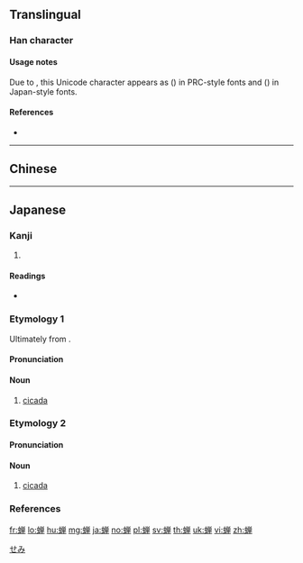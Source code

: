 {{character info/new}}
{{also|蟬}}
==Translingual==
{{Han simplified forms|蟬|蝉|蝉}}

===Han character===
{{Han char|rn=142|rad=虫|as=08|sn=14|four=|canj=LICWJ}}

====Usage notes====
Due to {{w|Han unification}}, this Unicode character appears as {{lang|zh|蝉}} ({{lang|zh|虫单}}) in PRC-style fonts and {{lang|ja|蝉}} ({{lang|ja|虫単}}) in Japan-style fonts.

====References====
* {{Han ref|kx=1088.341|hdz=42866.010|uh=8749|ud=34633}}

----

==Chinese==
{{zh-see|蟬}}

----

==Japanese==

===Kanji===
{{ja-kanji|grade=|rs=虫08|style=s|kyu=蟬}}

# {{defn|lang=ja|sort=虫08}}

====Readings====
* {{ja-readings|goon=[[ぜん]] (zen)|kanon=[[せん]] (sen)|kun=[[せみ]] (semi)}}

===Etymology 1===
{{wikipedia|lang=ja|セミ}}
{{ja-kanjitab|せみ|yomi=k}}
Ultimately from {{etyl|zh|ja}} {{zh-l|*蟬|cicada}}.

====Pronunciation====
{{ja-pron|yomi=k|せみ|acc=0|acc_ref=DJR,NHK,SMK5}}

====Noun====
{{ja-noun|せみ|セミ}}

# [[cicada]] {{gloss|any of several insects of the order Hemiptera}}

===Etymology 2===
{{ja-kanjitab|せび|yomi=irr}}

====Pronunciation====
{{ja-pron|y=i|せび}}

====Noun====
{{ja-noun|せび}}

# [[cicada]] {{gloss|any of several insects of the order Hemiptera}}

===References===
<references/>

[[Category:ja:Hemipterans|せみ]]

[[fr:蝉]]
[[lo:蝉]]
[[hu:蝉]]
[[mg:蝉]]
[[ja:蝉]]
[[no:蝉]]
[[pl:蝉]]
[[sv:蝉]]
[[th:蝉]]
[[uk:蝉]]
[[vi:蝉]]
[[zh:蝉]]